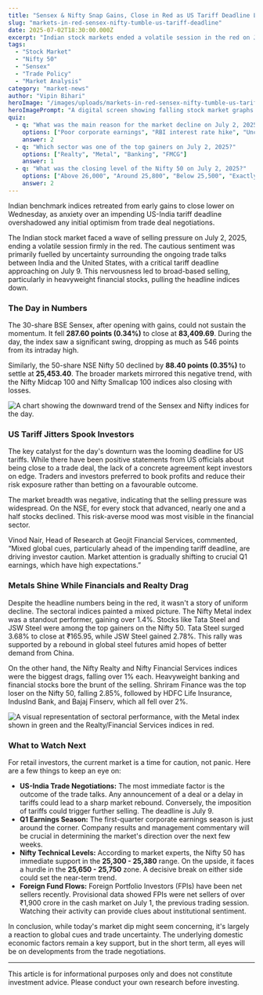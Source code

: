 ```yaml
---
title: "Sensex & Nifty Snap Gains, Close in Red as US Tariff Deadline Looms"
slug: "markets-in-red-sensex-nifty-tumble-us-tariff-deadline"
date: 2025-07-02T18:30:00.000Z
excerpt: "Indian stock markets ended a volatile session in the red on July 2, 2025, as investor caution prevailed ahead of a looming US-India trade tariff deadline. The BSE Sensex and NSE Nifty 50 both registered significant losses, dragged down by financial and banking stocks."
tags:
  - "Stock Market"
  - "Nifty 50"
  - "Sensex"
  - "Trade Policy"
  - "Market Analysis"
category: "market-news"
author: "Vipin Bihari"
heroImage: "/images/uploads/markets-in-red-sensex-nifty-tumble-us-tariff-deadline/hero-image.jpg"
heroImagePrompt: "A digital screen showing falling stock market graphs for Sensex and Nifty with a red background, symbolizing a bearish market day for Indian investors."
quiz:
  - q: "What was the main reason for the market decline on July 2, 2025?"
    options: ["Poor corporate earnings", "RBI interest rate hike", "Uncertainty over US tariffs", "A major political event"]
    answer: 2
  - q: "Which sector was one of the top gainers on July 2, 2025?"
    options: ["Realty", "Metal", "Banking", "FMCG"]
    answer: 1
  - q: "What was the closing level of the Nifty 50 on July 2, 2025?"
    options: ["Above 26,000", "Around 25,800", "Below 25,500", "Exactly 25,000"]
    answer: 2
---
```


Indian benchmark indices retreated from early gains to close lower on Wednesday, as anxiety over an impending US-India tariff deadline overshadowed any initial optimism from trade deal negotiations.

The Indian stock market faced a wave of selling pressure on July 2, 2025, ending a volatile session firmly in the red. The cautious sentiment was primarily fuelled by uncertainty surrounding the ongoing trade talks between India and the United States, with a critical tariff deadline approaching on July 9. This nervousness led to broad-based selling, particularly in heavyweight financial stocks, pulling the headline indices down.

### The Day in Numbers

The 30-share BSE Sensex, after opening with gains, could not sustain the momentum. It fell **287.60 points (0.34%)** to close at **83,409.69**. During the day, the index saw a significant swing, dropping as much as 546 points from its intraday high.

Similarly, the 50-share NSE Nifty 50 declined by **88.40 points (0.35%)** to settle at **25,453.40**. The broader markets mirrored this negative trend, with the Nifty Midcap 100 and Nifty Smallcap 100 indices also closing with losses.

![A chart showing the downward trend of the Sensex and Nifty indices for the day.](/images/uploads/markets-in-red-sensex-nifty-tumble-us-tariff-deadline/market-indices-trend.png)

### US Tariff Jitters Spook Investors

The key catalyst for the day's downturn was the looming deadline for US tariffs. While there have been positive statements from US officials about being close to a trade deal, the lack of a concrete agreement kept investors on edge. Traders and investors preferred to book profits and reduce their risk exposure rather than betting on a favourable outcome.

The market breadth was negative, indicating that the selling pressure was widespread. On the NSE, for every stock that advanced, nearly one and a half stocks declined. This risk-averse mood was most visible in the financial sector.

Vinod Nair, Head of Research at Geojit Financial Services, commented, “Mixed global cues, particularly ahead of the impending tariff deadline, are driving investor caution. Market attention is gradually shifting to crucial Q1 earnings, which have high expectations.”

### Metals Shine While Financials and Realty Drag

Despite the headline numbers being in the red, it wasn't a story of uniform decline. The sectoral indices painted a mixed picture. The Nifty Metal index was a standout performer, gaining over 1.4%. Stocks like Tata Steel and JSW Steel were among the top gainers on the Nifty 50. Tata Steel surged 3.68% to close at ₹165.95, while JSW Steel gained 2.78%. This rally was supported by a rebound in global steel futures amid hopes of better demand from China.

On the other hand, the Nifty Realty and Nifty Financial Services indices were the biggest drags, falling over 1% each. Heavyweight banking and financial stocks bore the brunt of the selling. Shriram Finance was the top loser on the Nifty 50, falling 2.85%, followed by HDFC Life Insurance, IndusInd Bank, and Bajaj Finserv, which all fell over 2%.

![A visual representation of sectoral performance, with the Metal index shown in green and the Realty/Financial Services indices in red.](/images/uploads/markets-in-red-sensex-nifty-tumble-us-tariff-deadline/sectoral-performance.png)

### What to Watch Next

For retail investors, the current market is a time for caution, not panic. Here are a few things to keep an eye on:

*   **US-India Trade Negotiations:** The most immediate factor is the outcome of the trade talks. Any announcement of a deal or a delay in tariffs could lead to a sharp market rebound. Conversely, the imposition of tariffs could trigger further selling. The deadline is July 9.
*   **Q1 Earnings Season:** The first-quarter corporate earnings season is just around the corner. Company results and management commentary will be crucial in determining the market's direction over the next few weeks.
*   **Nifty Technical Levels:** According to market experts, the Nifty 50 has immediate support in the **25,300 - 25,380** range. On the upside, it faces a hurdle in the **25,650 - 25,750** zone. A decisive break on either side could set the near-term trend.
*   **Foreign Fund Flows:** Foreign Portfolio Investors (FPIs) have been net sellers recently. Provisional data showed FPIs were net sellers of over ₹1,900 crore in the cash market on July 1, the previous trading session. Watching their activity can provide clues about institutional sentiment.

In conclusion, while today's market dip might seem concerning, it's largely a reaction to global cues and trade uncertainty. The underlying domestic economic factors remain a key support, but in the short term, all eyes will be on developments from the trade negotiations.

---
This article is for informational purposes only and does not constitute investment advice. Please conduct your own research before investing.